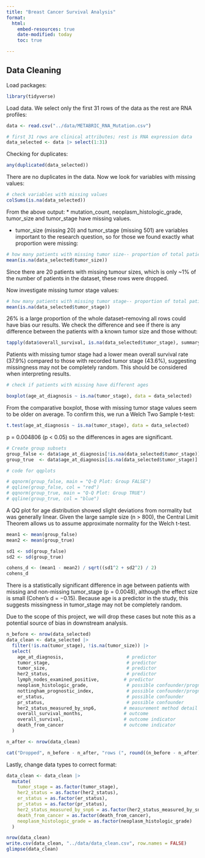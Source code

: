 ```yaml
---
title: "Breast Cancer Survival Analysis"
format: 
  html:
    embed-resources: true
    date-modified: today
    toc: true

---
```


## Data Cleaning

Load packages:

```r
library(tidyverse)
```

Load data. We select only the first 31 rows of the data as the rest are RNA profiles:


```r
data <- read.csv("../data/METABRIC_RNA_Mutation.csv")

# first 31 rows are clinical attributes; rest is RNA expression data
data_selected <- data |> select(1:31)


```

Checking for duplicates:
```r

any(duplicated(data_selected))
```

There are no duplicates in the data. Now we look for variables with missing values:

```r

# check variables with missing values 
colSums(is.na(data_selected)) 


```
From the above output:
* mutation_count, neoplasm_histologic_grade, tumor_size and tumor_stage have missing values. 

* tumor_size (missing 20) and tumor_stage (missing 501) are variables important to the research question, so for those we found exactly what proportion were missing:

```r

# how many patients with missing tumor size-- proportion of total patients
mean(is.na(data_selected$tumor_size)) 

```

Since there are 20 patients with missing tumour sizes, which is only ~1% of the number of patients in the dataset, these rows were dropped. 

Now investigate missing tumor stage values:

```r

# how many patients with missing tumor stage-- proportion of total patients
mean(is.na(data_selected$tumor_stage))

```

26% is a large proportion of the whole dataset--removing all rows could have bias our results. We check the difference and see if there is any difference between the patients with a known tumor size and those without:

```r
tapply(data$overall_survival, is.na(data_selected$tumor_stage), summary)

```

Patients with missing tumor stage had a lower mean overall survival rate (37.9%) compared to those with recorded tumor stage (43.6%), suggesting missingness may not be completely random. This should be considered when interpreting results.

```r
# check if patients with missing have different ages

boxplot(age_at_diagnosis ~ is.na(tumor_stage), data = data_selected)
```

From the comparative boxplot, those with missing tumor stage values seem to be older on average. To confirm this, we run a Welch Two Sample t-test:

```r
t.test(age_at_diagnosis ~ is.na(tumor_stage), data = data_selected)
```

p = 0.004806 (p < 0.05) so the differences in ages are significant. 



```r
# Create group subsets
group_false <- data$age_at_diagnosis[!is.na(data_selected$tumor_stage)]
group_true  <- data$age_at_diagnosis[is.na(data_selected$tumor_stage)]

# code for qqplots 

# qqnorm(group_false, main = "Q-Q Plot: Group FALSE")
# qqline(group_false, col = "red")
# qqnorm(group_true, main = "Q-Q Plot: Group TRUE")
# qqline(group_true, col = "blue")

```

A QQ plot for age distribution showed slight deviations from normality but was generally linear. Given the large sample size (n > 800), the Central Limit Theorem allows us to assume approximate normality for the Welch t-test.

```r
mean1 <- mean(group_false)
mean2 <- mean(group_true)

sd1 <- sd(group_false)
sd2 <- sd(group_true)

cohens_d <- (mean1 - mean2) / sqrt((sd1^2 + sd2^2) / 2)
cohens_d
```

There is a statistically significant difference in age between patients with missing and non-missing tumor_stage (p = 0.0048), although the effect size is small (Cohen’s d = −0.15). Because age is a predictor in the study, this suggests missingness in tumor_stage may not be completely random.

Due to the scope of this project, we will drop these cases but note this as a potential source of bias in downstream analysis.

```r

n_before <- nrow(data_selected)
data_clean <- data_selected |>
  filter(!is.na(tumor_stage), !is.na(tumor_size)) |>
  select(
    age_at_diagnosis,                       # predictor
    tumor_stage,                            # predictor
    tumor_size,                             # predictor
    her2_status,                            # predictor
    lymph_nodes_examined_positive,         # predictor
    neoplasm_histologic_grade,              # possible confounder/prognostic factor
    nottingham_prognostic_index,            # possible confounder/prognostic factor
    er_status,                              # possible confounder
    pr_status,                              # possible confounder
    her2_status_measured_by_snp6,          # measurement method detail
    overall_survival_months,               # outcome
    overall_survival,                      # outcome indicator
    death_from_cancer                      # outcome indicator
  )

n_after <- nrow(data_clean)

cat("Dropped", n_before - n_after, "rows (", round((n_before - n_after) / n_before * 100, 1), "% of dataset )\n")


```
Lastly, change data types to correct format:
```r
data_clean <- data_clean |>
  mutate(
    tumor_stage = as.factor(tumor_stage),
    her2_status = as.factor(her2_status),
    er_status = as.factor(er_status),
    pr_status = as.factor(pr_status),
    her2_status_measured_by_snp6 = as.factor(her2_status_measured_by_snp6),
    death_from_cancer = as.factor(death_from_cancer),
    neoplasm_histologic_grade = as.factor(neoplasm_histologic_grade)
  )

```


```r
nrow(data_clean)
write.csv(data_clean, "../data/data_clean.csv", row.names = FALSE)
glimpse(data_clean)
```

